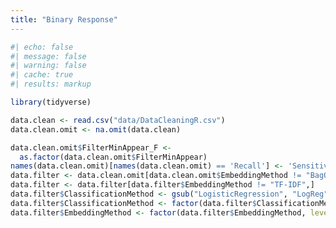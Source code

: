 ```yaml
---
title: "Binary Response"
---
```


```r
#| echo: false
#| message: false
#| warning: false
#| cache: true
#| results: markup

library(tidyverse)

data.clean <- read.csv("data/DataCleaningR.csv")
data.clean.omit <- na.omit(data.clean)

data.clean.omit$FilterMinAppear_F <- 
  as.factor(data.clean.omit$FilterMinAppear)
names(data.clean.omit)[names(data.clean.omit) == 'Recall'] <- 'Sensitivity'
data.filter <- data.clean.omit[data.clean.omit$EmbeddingMethod != "BagOfWords",]
data.filter <- data.filter[data.filter$EmbeddingMethod != "TF-IDF",]
data.filter$ClassificationMethod <- gsub("LogisticRegression", "LogReg", data.filter$ClassificationMethod)
data.filter$ClassificationMethod <- factor(data.filter$ClassificationMethod, levels = c("LDA","QDA","MDA","FDA","LogReg","Tree","RF"))
data.filter$EmbeddingMethod <- factor(data.filter$EmbeddingMethod, levels = c("CBoW100","CBoW200","CBoW300","CBoW768","SG100","SG200","SG300","SG768","GloVe100","GloVe200","GloVe300","GloVe768","BERT","PCA"))
```

